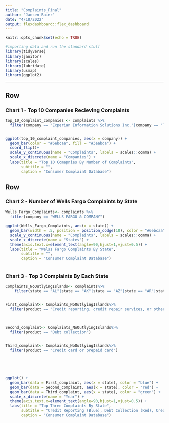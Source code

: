 ```yaml
---
title: "Complaints_Final"
author: "Jansen Baier"
date: "4/18/2022"
output: flexdashboard::flex_dashboard
---
```


```r
knitr::opts_chunk$set(echo = TRUE)
```

```r
#importing data and run the standard stuff
library(tidyverse)
library(janitor) 
library(scales)
library(lubridate)
library(usmap)
library(ggplot2)
```
---
    
Row
-------------------------------------
    
### Chart 1 - Top 10 Companies Recieving Complaints
    
```r
top_10_complaint_companies <- complaints %>% 
  filter(company == "Experian Information Solutions Inc."|company == "TRANSUNION INTERMEDIATE HOLDINGS, INC."|company == "EQUIFAX, INC."|company == "CAPITAL ONE FINANCIAL CORPORATION"|company == "BANK OF AMERICA, NATIONAL ASSOCIATION"|company == "JPMORGAN CHASE & CO."|company == "CITIBANK, N.A."|company == "WELLS FARGO & COMPANY"|company == "SYNCHRONY FINANCIAL"|company == "PNC Bank N.A.")


ggplot(top_10_complaint_companies, aes(x = company)) +
  geom_bar(color = "#6ebcaa", fill = "#3eabda") +
  coord_flip()+
  scale_y_continuous(name = "Complaints", labels = scales::comma) +
  scale_x_discrete(name = "Companies") +
  labs(title = "Top 10 Comapnies By Number of Complaints", 
       subtitle = "",
       caption = "Consumer Complaint Database")

```
   
Row
-------------------------------------
    
### Chart 2 - Number of Wells Fargo Complaints by State
    
```r

Wells_Fargo_Complaints<- complaints %>% 
  filter(company == "WELLS FARGO & COMPANY")

ggplot(Wells_Fargo_Complaints, aes(x = state)) +
  geom_bar(width = .5, position = position_dodge(18), color = "#6ebcaa", fill = "#3eabda") +
  scale_y_continuous(name = "Complaints", labels = scales::comma) +
  scale_x_discrete(name = "States") +
  theme(axis.text.x=element_text(angle=90,hjust=1,vjust=0.5)) +
  labs(title = "Welss Fargo Complaints By State", 
       subtitle = "",
       caption = "Consumer Complaint Database")



```
    
### Chart 3 - Top 3 Complaints By Each State

```r
Complaints_NoOutlyingIslands<- complaints%>%
    filter(state == "AL"|state == "AK"|state == "AZ"|state == "AR"|state == "CA"|state == "CZ"|state == "CO"|state == "CT"|state == "DE"|state == "DC"|state == "FL"|state == "GA"|state == "GU"|state == "HI"|state == "ID"|state == "IL"|state == "IN"|state == "IA"|state == "KS"|state == "KY"|state == "LA"|state == "ME"|state == "MD"|state == "MA"|state == "MI"|state == "MN"|state == "MS"|state == "MO"|state == "MT"|state == "NE"|state == "NV"|state == "NH"|state == "NJ"|state == "NM"|state == "NY"|state == "NC"|state == "ND"|state == "OH"|state == "OK"|state == "OR"|state == "PA"|state == "PR"|state == "RI"|state == "SC"|state == "SD"|state == "TN"|state == "TX"|state == "UT"|state == "VT"|state == "VI"|state == "VA"|state == "WV"|state == "WI"|state == ""|state == "WY")


First_complaint<- Complaints_NoOutlyingIslands%>% 
  filter(product == "Credit reporting, credit repair services, or other personal consumer reports")



Second_complaint<- Complaints_NoOutlyingIslands%>% 
  filter(product == "Debt collection")


Third_complaint<- Complaints_NoOutlyingIslands%>% 
  filter(product == "Credit card or prepaid card")
  


    
    
ggplot() +
  geom_bar(data = First_complaint, aes(x = state), color = "blue") + 
  geom_bar(data = Second_complaint, aes(x = state), color = "red") +
  geom_bar(data = Third_complaint, aes(x = state), color = "green") +
  scale_x_discrete(name = "Year") +
  theme(axis.text.x=element_text(angle=90,hjust=1,vjust=0.5)) +
  labs(title = "Top Three Complaints By State", 
       subtitle = "Credit Reporting (Blue), Debt Collection (Red), Credit Card (Green)",
       caption = "Consumer Complaint Database")
  
```


